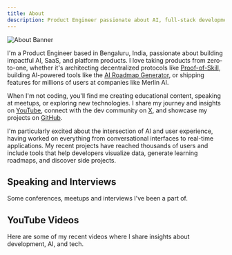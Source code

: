 ```yaml
---
title: About
description: Product Engineer passionate about AI, full-stack development, and building impactful products.
---
```


![About Banner](/about-banner.png)

I'm a Product Engineer based in Bengaluru, India, passionate about building impactful AI, SaaS, and platform products. I love taking products from zero-to-one, whether it's architecting decentralized protocols like [Proof-of-Skill](https://proofofskill.org), building AI-powered tools like the [AI Roadmap Generator](https://airoadmapgenerator.com), or shipping features for millions of users at companies like Merlin AI.

When I'm not coding, you'll find me creating educational content, speaking at meetups, or exploring new technologies. I share my journey and insights on [YouTube](https://youtube.com/milindmishra), connect with the dev community on [X](https://x.com/milindmishra_), and showcase my projects on [GitHub](https://github.com/thatbeautifuldream).

I'm particularly excited about the intersection of AI and user experience, having worked on everything from conversational interfaces to real-time applications. My recent projects have reached thousands of users and include tools that help developers visualize data, generate learning roadmaps, and discover side projects.

## Speaking and Interviews

Some conferences, meetups and interviews I've been a part of.

<Features />

## YouTube Videos

Here are some of my recent videos where I share insights about development, AI, and tech.

<YouTubeVideos />
